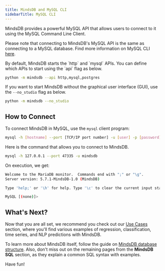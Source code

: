 ```yaml
---
title: MindsDB and MySQL CLI
sidebarTitle: MySQL CLI
---
```


MindsDB provides a powerful MySQL API that allows users to connect to it
using the MySQL Command Line Client.

Please note that connecting to MindsDB's MySQL API is the same as connecting to
a MySQL database. Find more information on MySQL CLI
[here](https://dev.mysql.com/doc/refman/8.0/en/mysql.html).

<Tip>
By default, MindsDB starts the `http` and `mysql` APIs. You can define which APIs to start using the `api` flag as below.

```bash
python -m mindsdb --api http,mysql,postgres
```

If you want to start MindsDB without the graphical user interface (GUI), use the `--no_studio` flag as below.

```bash
python -m mindsdb --no_studio
```
</Tip>

## How to Connect

To connect MindsDB in MySQL, use the `mysql` client program:

```bash
mysql -h [hostname] --port [TCP/IP port number] -u [user] -p [password]
```

Here is the command that allows you to connect to MindsDB.

```bash
mysql -h 127.0.0.1 --port 47335 -u mindsdb
```

On execution, we get:

```bash
Welcome to the MariaDB monitor.  Commands end with ";" or "\g".
Server version: 5.7.1-MindsDB-1.0 (MindsDB)

Type 'help;' or '\h' for help. Type '\c' to clear the current input statement.

MySQL [(none)]>
```

## What's Next?

Now that you are all set, we recommend you check out our [Use Cases](/use-cases/overview) section, where you'll find various examples of regression, classification, time series, and NLP predictions with MindsDB.

To learn more about MindsDB itself, follow the guide on [MindsDB database structure](/sql/table-structure/). Also, don't miss out on the remaining pages from the **MindsDB SQL** section, as they explain a common SQL syntax with examples.

Have fun!
